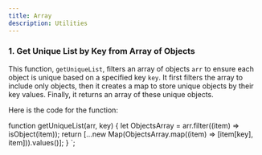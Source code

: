 ```yaml
---
title: Array
description: Utilities
---
```


### 1. Get Unique List by Key from Array of Objects

This function, `getUniqueList`, filters an array of objects `arr` to ensure each object is unique based on a specified key `key`. It first filters the array to include only objects, then it creates a map to store unique objects by their key values. Finally, it returns an array of these unique objects.

Here is the code for the function:


function getUniqueList(arr, key) {
    let ObjectsArray = arr.filter((item) => isObject(item));
    return [...new Map(ObjectsArray.map((item) => [item[key], item])).values()];
}
`;

<Code code={code} lang="js" />
